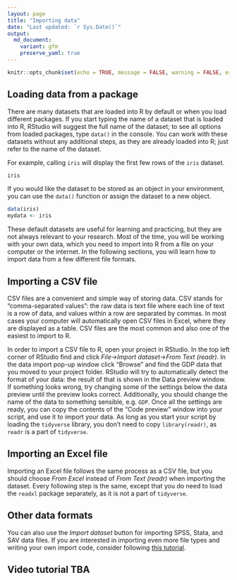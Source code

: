```yaml
---
layout: page
title: "Importing data"
date: "Last updated: `r Sys.Date()`"
output:
  md_document:
    variant: gfm
    preserve_yaml: true
---
```


```r
knitr::opts_chunk$set(echo = TRUE, message = FALSE, warning = FALSE, error = FALSE)
```

## Loading data from a package

There are many datasets that are loaded into R by default or when you load different packages.
If you start typing the name of a dataset that is loaded into R, RStudio will suggest the full name of the dataset; to see all options from loaded packages, type `data()` in the console.
You can work with these datasets without any additional steps, as they are already loaded into R; just refer to the name of the dataset.

For example, calling `iris` will display the first few rows of the `iris` dataset.
```r
iris
```

If you would like the dataset to be stored as an object in your environment, you can use the `data()` function or assign the dataset to a new object.

```r
data(iris)
mydata <- iris
````

These default datasets are useful for learning and practicing, but they are not always relevant to your research.
Most of the time, you will be working with your own data, which you need to import into R from a file on your computer or the internet.
In the following sections, you will learn how to import data from a few different file formats.

## Importing a CSV file

CSV files are a convenient and simple way of storing data.
CSV stands for "comma-separated values": the raw data is text file where each line of text is a row of data, and values within a row are separated by commas.
In most cases your computer will automatically open CSV files in Excel, where they are displayed as a table.
CSV files are the most common and also one of the easiest to import to R.

In order to import a CSV file to R, open your project in RStudio.
In the top left corner of RStudio find and click *File*$\to$*Import dataset*$\to$*From Text (readr)*. 
In the data import pop-up window click "Browse" and find the GDP data that you moved to your project folder.
RStudio will try to automatically detect the format of your data: the result of that is shown in the Data preview window.
If something looks wrong, try changing some of the settings below the data preview until the preview looks correct.
Additionally, you should change the name of the data to something sensible, e.g. `GDP`.
Once all the settings are ready, you can copy the contents of the "Code preview" window into your script, and use it to import your data.
As long as you start your script by loading the `tidyverse` library, you don't need to copy `library(readr)`, as `readr` is a part of `tidyverse`.

## Importing an Excel file

Importing an Excel file follows the same process as a CSV file, but you should choose *From Excel* instead of *From Text (readr)* when importing the dataset.
Every following step is the same, except that you do need to load the `readxl` package separately, as it is not a part of `tidyverse`.

## Other data formats

You can also use the *Import dataset* button for importing SPSS, Stata, and SAV data files.
If you are interested in importing even more file types and writing your own import code, consider following [this tutorial](https://ucrdatacenter.github.io/tutorial/r_adv_import.html).

## Video tutorial TBA